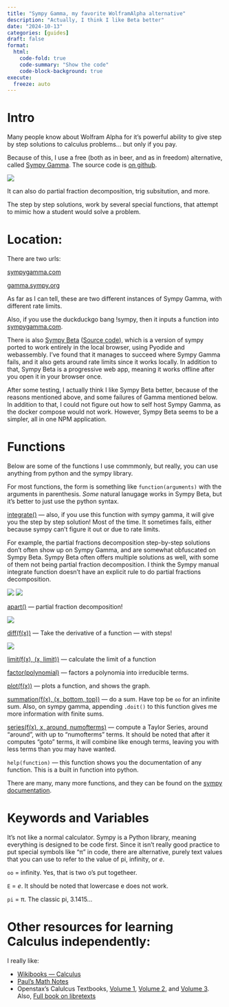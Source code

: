 ```yaml
---
title: "Sympy Gamma, my favorite WolframAlpha alternative"
description: "Actually, I think I like Beta better"
date: "2024-10-13"
categories: [guides]
draft: false
format:
  html:
    code-fold: true
    code-summary: "Show the code"
    code-block-background: true
execute:
  freeze: auto
---
```


# Intro

Many people know about Wolfram Alpha for it's powerful ability to give step by step solutions to calculus problems... but only if you pay. 

Because of this, I use a free (both as in beer, and as in freedom) alternative, called [Sympy Gamma](https://gamma.sympy.org/). The source code is [on github](https://github.com/sympy/sympy_gamma). 

![](images/parts.jpeg)

It can also do partial fraction decomposition, trig subsitution, and more.

The step by step solutions, work by several special functions, that attempt to mimic how a student would solve a problem.

# Location:

There are two urls:

[sympygamma.com](sympygamma.com)

[gamma.sympy.org](gamma.sympy.org)

As far as I can tell, these are two different instances of Sympy Gamma, with different rate limits. 

Also, if you use the duckduckgo bang !sympy, then it inputs a function into [sympygamma.com](sympygamma.com).

There is also [Sympy Beta](https://sympy-beta.vercel.app/) ([Source code](https://github.com/eagleoflqj/sympy_beta)), which is a version of sympy ported to work entirely in the local browser, using Pyodide and webassembly. I've found that it manages to succeed where  Sympy Gamma fails, and it also gets around rate limits since it works locally. In addition to that, Sympy Beta is a progressive web app, meaning it works offline after you open it in your browser once. 

After some testing, I actually think I like Sympy Beta better, because of the reasons mentioned above, and some failures of Gamma mentioned below. In addition to that, I could not figure out how to self host Sympy Gamma, as the docker compose would not work. However, Sympy Beta seems to be a simpler, all in one NPM application.

# Functions

Below are some of the functions I use commmonly, but really, you can use anything from python and the sympy library. 

For most functions, the form is something like `function(arguments)` with the arguments in parenthesis. *Some* natural lanugage works in Sympy Beta, but it's better to just use the python syntax. 

[integrate()](https://docs.sympy.org/latest/modules/integrals/integrals.html) — also, if you use this function with sympy gamma, it will give you the step by step solution! Most of the time. It sometimes fails, either because sympy can't figure it out or due to rate limits. 

For example, the partial fractions decomposition step-by-step solutions don't often show up on Sympy Gamma, and are somewhat obfuscated on Sympy Beta. Sympy Beta often offers multiple solutions as well, with some of them not being partial fraction decomposition. I think the Sympy manual integrate function doesn't have an explicit rule to do partial fractions decomposition.

![](images/partsterm1.jpeg)
![](images/partsterm2.jpeg)


[apart()](https://docs.sympy.org/latest/modules/polys/reference.html#sympy.polys.partfrac.apart) — partial fraction decomposition!

![](images/apart.jpeg)

[diff(f(x))](https://docs.sympy.org/latest/modules/core.html#sympy.core.function.diff) — Take the derivative of a function — with steps!

![](images/diff.jpeg)

[limit(f(x), (x, limit))](https://docs.sympy.org/latest/tutorials/intro-tutorial/calculus.html#limits) — calculate the limit of a function

[factor(polynomial)](https://docs.sympy.org/latest/modules/polys/reference.html#sympy.polys.polytools.factor) — factors a polynomia into irreducible terms.

[plot(f(x))](https://docs.sympy.org/latest/modules/plotting.html#sympy.plotting.plot.plot) — plots a function, and shows the graph.

[summation(f(x), (x, bottom, top))](https://docs.sympy.org/latest/modules/concrete.html#sympy.concrete.summations.summation) — do a sum. Have top be `oo` for an infinite sum. Also, on sympy gamma, appending `.doit()` to this function gives me more information with finite sums. 

[series(f(x), x, around, numofterms)](https://docs.sympy.org/latest/modules/core.html#sympy.core.expr.Expr.series) — compute a Taylor Series, around "around", with up to "numofterms" terms. It should be noted that after it computes "goto" terms, it will combine like enough terms, leaving you with less terms than you may have wanted.

`help(function)` — this function shows you the documentation of any function. This is a built in function into python.

There are many, many more functions, and they can be found on the [sympy documentation](https://docs.sympy.org/latest/index.html).

# Keywords and Variables

It's not like a normal calculator. Sympy is a Python library, meaning everything is designed to be code first. Since it isn't really good practice to put special symbols like "π" in code, there are alternative, purely text values that you can use to refer to the value of pi, infinity, or *e*. 

`oo` = infinity. Yes, that is two o's put togetheer.

`E` = *e*. It should be noted that lowercase e does not work. 

`pi` = π. The classic pi, 3.1415... 


# Other resources for learning Calculus independently:

I really like:

* [Wikibooks — Calculus](https://en.wikibooks.org/wiki/Calculus)
* [Paul's Math Notes](https://tutorial.math.lamar.edu/)
* Openstax's Calulcus Textbooks, [Volume 1](https://openstax.org/details/books/calculus-volume-1), [Volume 2](https://openstax.org/details/books/calculus-volume-2), and [Volume 3](https://openstax.org/details/books/calculus-volume-3). Also, [Full book on libretexts](https://math.libretexts.org/Bookshelves/Calculus/Calculus_(OpenStax))
